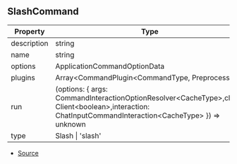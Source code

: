 ## SlashCommand


| Property | Type | Value | Description |
| ----------- | ----------- | ----------- | ----------- |
| description | string | N/A | - |
| name | string | N/A | - |
| options | ApplicationCommandOptionData | N/A | - |
| plugins | Array\<CommandPlugin\<CommandType, Preprocess>> | N/A | - |
| run | (options: \{ args: CommandInteractionOptionResolver\<CacheType>,client: Client\<boolean>,interaction: ChatInputCommandInteraction\<CacheType> }) => unknown | N/A | - |
| type | Slash \| 'slash' | N/A | - |


- [Source](https://github.com/DuroCodes/spark/blob/04409d0/packages/handler/src/types/command.ts#L42)
